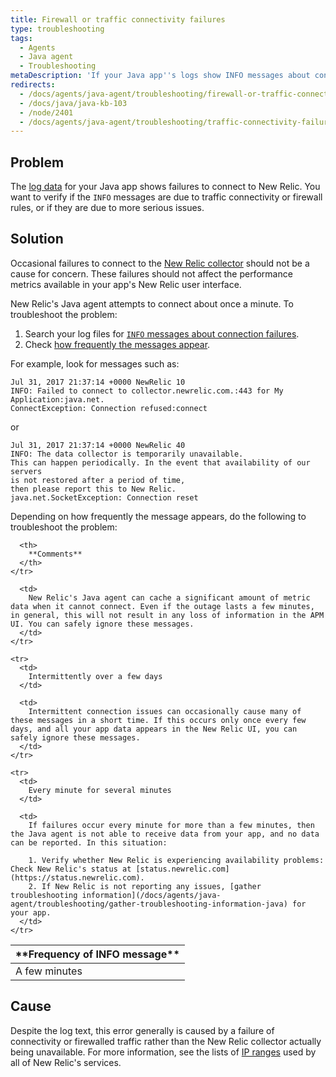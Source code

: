 ```yaml
---
title: Firewall or traffic connectivity failures
type: troubleshooting
tags:
  - Agents
  - Java agent
  - Troubleshooting
metaDescription: 'If your Java app''s logs show INFO messages about connectivity failures with New Relic, follow these troubleshooting steps based on frequency of the message.'
redirects:
  - /docs/agents/java-agent/troubleshooting/firewall-or-traffic-connectivity-failures
  - /docs/java/java-kb-103
  - /node/2401
  - /docs/agents/java-agent/troubleshooting/traffic-connectivity-failure-java
---
```


## Problem

The [log data](/docs/agents/java-agent/troubleshooting/generate-debug-logs-troubleshooting-java) for your Java app shows failures to connect to New Relic. You want to verify if the `INFO` messages are due to traffic connectivity or firewall rules, or if they are due to more serious issues.

## Solution

Occasional failures to connect to the [New Relic collector](/docs/accounts-partnerships/education/getting-started-new-relic/glossary#collector) should not be a cause for concern. These failures should not affect the performance metrics available in your app's New Relic user interface.

New Relic's Java agent attempts to connect about once a minute. To troubleshoot the problem:

1. Search your log files for [`INFO` messages about connection failures](#info-messages).
2. Check [how frequently the messages appear](#message-frequency).

For example, look for messages such as:

```
Jul 31, 2017 21:37:14 +0000 NewRelic 10
INFO: Failed to connect to collector.newrelic.com.:443 for My Application:java.net.
ConnectException: Connection refused:connect
```

or

```
Jul 31, 2017 21:37:14 +0000 NewRelic 40
INFO: The data collector is temporarily unavailable.
This can happen periodically. In the event that availability of our servers 
is not restored after a period of time, 
then please report this to New Relic.
java.net.SocketException: Connection reset
```

Depending on how frequently the message appears, do the following to troubleshoot the problem:

<table>
  <thead>
    <tr>
      <th>
        **Frequency of INFO message**
      </th>

      <th>
        **Comments**
      </th>
    </tr>
  </thead>

  <tbody>
    <tr>
      <td>
        A few minutes
      </td>

      <td>
        New Relic's Java agent can cache a significant amount of metric data when it cannot connect. Even if the outage lasts a few minutes, in general, this will not result in any loss of information in the APM UI. You can safely ignore these messages.
      </td>
    </tr>

    <tr>
      <td>
        Intermittently over a few days
      </td>

      <td>
        Intermittent connection issues can occasionally cause many of these messages in a short time. If this occurs only once every few days, and all your app data appears in the New Relic UI, you can safely ignore these messages.
      </td>
    </tr>

    <tr>
      <td>
        Every minute for several minutes
      </td>

      <td>
        If failures occur every minute for more than a few minutes, then the Java agent is not able to receive data from your app, and no data can be reported. In this situation:

        1. Verify whether New Relic is experiencing availability problems: Check New Relic's status at [status.newrelic.com](https://status.newrelic.com).
        2. If New Relic is not reporting any issues, [gather troubleshooting information](/docs/agents/java-agent/troubleshooting/gather-troubleshooting-information-java) for your app.
      </td>
    </tr>
  </tbody>
</table>

## Cause

Despite the log text, this error generally is caused by a failure of connectivity or firewalled traffic rather than the New Relic collector actually being unavailable. For more information, see the lists of [IP ranges](/docs/apm/new-relic-apm/getting-started/networks) used by all of New Relic's services.
